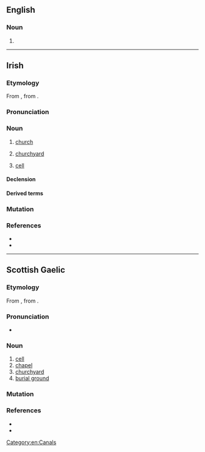 ==English==

===Noun===
{{en-noun}}

# {{alt form|sill|lang=en||underwater [[horizontal]] [[member]] which forms the [[base]] of a [[lock]] [[gate]] on a [[canal]] or [[river]]}}

[[Category:en:Canals]]

----

==Irish==

===Etymology===
From {{inh|ga|sga|cell}}, from {{der|ga|la|cella}}.

===Pronunciation===
{{IPA|/ciːlʲ/|lang=ga}}

===Noun===
{{ga-noun|f|cille|cealla}}

# {{lb|ga|historical}} [[church]]
# [[churchyard]]
# {{lb|ga|Christianity|biology|electricity}} [[cell]]

====Declension====
{{ga-decl-f2|c|ill|ille|pl=ealla|genpl=eall}}

====Derived terms====
{{der3|lang=ga|{{l|ga|aerchill|g=f||air cell}}
|{{l|ga|aoncheallach|pos=a||unicellular, single celled}}
|{{l|ga|Cill Chainnigh||Kilkenny}}
|{{l|ga|cillín|g=m||cell; hoard, nest-egg}}
|{{l|ga|eachtarcheallach|pos=a||extracellular}}
|{{l|ga|fótaichill||photocell}}
|{{l|ga|cill chriathrach||[[sieve cell]]}}
|{{l|ga|cill shómach||somatic cell}}
|{{l|ga|cill thirim||[[dry cell]]}}
|{{l|ga|cloch-chill||stone cell}}
|{{l|ga|taisc-chill||storage cell}}
|{{l|ga|cillscannán|g=m||cell membrane}}
|{{l|ga|cilldeighilt|g=f||cell division}}
|{{l|ga|cillsú|g=m||[[cell sap]]}}
}}

===Mutation===
{{ga-mut-cons|c|ill}}

===References===
* {{R:ga:Ó Dónaill}}
* {{R:DIL|8562|head=cell}}

{{topics|ga|Burial}}

----

==Scottish Gaelic==

===Etymology===
From {{inh|gd|sga|cell}}, from {{der|gd|la|cella}}.

===Pronunciation===
* {{IPA|[kʲiːʎ]|lang=gd}}

===Noun===
{{gd-noun|g=f|gen=cille|pl=cilltean}}

# [[cell]]
# [[chapel]]
# [[churchyard]]
# [[burial ground]]

===Mutation===
{{gd-mut-cons|c|ill}}

===References===
* {{R:Dwelly}}
* {{R:DIL|8562|head=cell}}

{{topics|gd|Burial}}